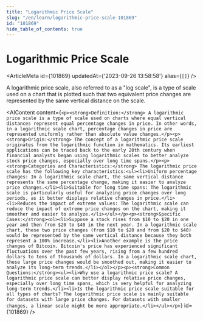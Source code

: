 ```yaml
---
title: "Logarithmic Price Scale"
slug: "/en/learn/logarithmic-price-scale-101869"
id: "101869"
hide_table_of_contents: true
---
```



# Logarithmic Price Scale

<ArticleMeta id={101869} updatedAt={'2023-09-26 13:58:58'} alias={`[]`} />
<div className='border-solid border-b border-t-0 my-4 border-[var(--ifm-color-gray-300)]' />

A logarithmic price scale, also referred to as a "log scale", is a type of scale used on a chart that is plotted such that two equivalent price changes are represented by the same vertical distance on the scale.

<AIContent content={`<p><strong>Definition:</strong> A logarithmic price scale is a type of scale used on charts where equal vertical distances represent equal percentage changes in price. In other words, in a logarithmic scale chart, percentage changes in price are represented uniformly rather than absolute value changes.</p><p><strong>Origin:</strong> The concept of a logarithmic price scale originates from the logarithmic function in mathematics. Its earliest applications can be traced back to the early 20th century when financial analysts began using logarithmic scales to better analyze stock price changes, especially over long time spans.</p><p><strong>Categories and Characteristics:</strong> The logarithmic price scale has the following key characteristics:<ul><li>Uniform percentage changes: In a logarithmic scale chart, the same vertical distance represents the same percentage change, making it easier to analyze price changes.</li><li>Suitable for long time spans: The logarithmic scale is particularly useful for analyzing price changes over long periods, as it better displays relative changes in price.</li><li>Reduces the impact of extreme values: The logarithmic scale can reduce the impact of extreme price changes on the chart, making it smoother and easier to analyze.</li></ul></p><p><strong>Specific Cases:</strong><ol><li>Suppose a stock rises from $10 to $20 in one year and then from $20 to $40 in the next year. In a logarithmic scale chart, these two price changes (from $10 to $20 and from $20 to $40) would be represented by the same vertical distance because they both represent a 100% increase.</li><li>Another example is the price changes of Bitcoin. Bitcoin's price has experienced significant fluctuations over the past few years, rising from a few hundred dollars to tens of thousands of dollars. In a logarithmic scale chart, these large price changes would be smoothed out, making it easier to analyze its long-term trends.</li></ol></p><p><strong>Common Questions:</strong><ul><li>Why use a logarithmic price scale? A logarithmic price scale can better display relative price changes, especially over long time spans, which is very helpful for analyzing long-term trends.</li><li>Is the logarithmic price scale suitable for all types of charts? The logarithmic price scale is mainly suitable for datasets with large price changes. For datasets with smaller changes, a linear scale might be more appropriate.</li></ul></p>`} id={101869} />
